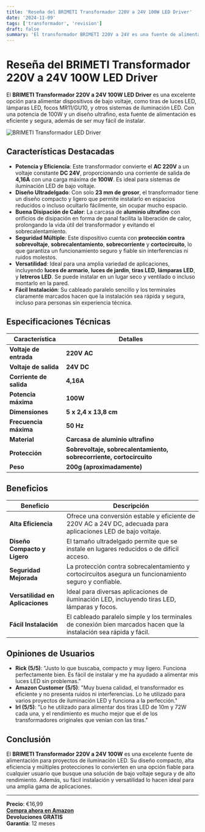 ```yaml
---
title: 'Reseña del BRIMETI Transformador 220V a 24V 100W LED Driver'
date: '2024-11-09'
tags: ['transformador', 'revision']
draft: false
summary: 'El transformador BRIMETI 220V a 24V es una fuente de alimentación confiable y eficiente para dispositivos LED. Con protección avanzada y un diseño ultrafino, es ideal para proyectos de iluminación LED.'
---
```


# Reseña del BRIMETI Transformador 220V a 24V 100W LED Driver

El **BRIMETI Transformador 220V a 24V 100W LED Driver** es una excelente opción para alimentar dispositivos de bajo voltaje, como tiras de luces LED, lámparas LED, focos MR11/GU10, y otros sistemas de iluminación LED. Con una potencia de 100W y un diseño ultrafino, esta fuente de alimentación es eficiente y segura, además de ser muy fácil de instalar.

![BRIMETI Transformador LED Driver](https://m.media-amazon.com/images/I/716v8GNiEcL._SX522_.jpg)

## Características Destacadas

- **Potencia y Eficiencia**: Este transformador convierte el **AC 220V** a un voltaje constante **DC 24V**, proporcionando una corriente de salida de **4,16A** con una carga máxima de **100W**. Es ideal para sistemas de iluminación LED de bajo voltaje.
- **Diseño Ultradelgado**: Con solo **23 mm de grosor**, el transformador tiene un diseño compacto y ligero que permite instalarlo en espacios reducidos o incluso ocultarlo fácilmente, sin ocupar mucho espacio.
- **Buena Disipación de Calor**: La carcasa de **aluminio ultrafino** con orificios de disipación en forma de panal facilita la liberación de calor, prolongando la vida útil del transformador y evitando el sobrecalentamiento.
- **Seguridad Múltiple**: Este dispositivo cuenta con **protección contra sobrevoltaje**, **sobrecalentamiento**, **sobrecorriente** y **cortocircuito**, lo que garantiza un funcionamiento seguro y fiable sin interferencias ni ruidos molestos.
- **Versatilidad**: Ideal para una amplia variedad de aplicaciones, incluyendo **luces de armario**, **luces de jardín**, **tiras LED**, **lámparas LED**, y **letreros LED**. Se puede instalar en un lugar seco y ventilado o incluso montarlo en la pared.
- **Fácil Instalación**: Su cableado paralelo sencillo y los terminales claramente marcados hacen que la instalación sea rápida y segura, incluso para personas sin experiencia técnica.

## Especificaciones Técnicas

| Característica          | Detalles                                                            |
| ----------------------- | ------------------------------------------------------------------- |
| **Voltaje de entrada**  | **220V AC**                                                         |
| **Voltaje de salida**   | **24V DC**                                                          |
| **Corriente de salida** | **4,16A**                                                           |
| **Potencia máxima**     | **100W**                                                            |
| **Dimensiones**         | **5 x 2,4 x 13,8 cm**                                               |
| **Frecuencia máxima**   | **50 Hz**                                                           |
| **Material**            | **Carcasa de aluminio ultrafino**                                   |
| **Protección**          | **Sobrevoltaje, sobrecalentamiento, sobrecorriente, cortocircuito** |
| **Peso**                | **200g (aproximadamente)**                                          |

## Beneficios

| Beneficio                        | Descripción                                                                                                         |
| -------------------------------- | ------------------------------------------------------------------------------------------------------------------- |
| **Alta Eficiencia**              | Ofrece una conversión estable y eficiente de 220V AC a 24V DC, adecuada para aplicaciones LED de bajo voltaje.      |
| **Diseño Compacto y Ligero**     | El tamaño ultradelgado permite que se instale en lugares reducidos o de difícil acceso.                             |
| **Seguridad Mejorada**           | La protección contra sobrecalentamiento y cortocircuitos asegura un funcionamiento seguro y confiable.              |
| **Versatilidad en Aplicaciones** | Ideal para diversas aplicaciones de iluminación LED, incluyendo tiras LED, lámparas y focos.                        |
| **Fácil Instalación**            | El cableado paralelo simple y los terminales de conexión bien marcados hacen que la instalación sea rápida y fácil. |

## Opiniones de Usuarios

- **Rick (5/5)**: "Justo lo que buscaba, compacto y muy ligero. Funciona perfectamente bien. Es fácil de instalar y me ha ayudado a alimentar mis luces LED sin problemas."
- **Amazon Customer (5/5)**: "Muy buena calidad, el transformador es eficiente y no presenta ruidos ni interferencias. Lo he utilizado para varios proyectos de iluminación LED y funciona a la perfección."
- **Irl (5/5)**: "Lo he utilizado para alimentar dos tiras LED de 10m y 72W cada una, y el rendimiento es mucho mejor que el de los transformadores originales que venían con las tiras."

## Conclusión

El **BRIMETI Transformador 220V a 24V 100W** es una excelente fuente de alimentación para proyectos de iluminación LED. Su diseño compacto, alta eficiencia y múltiples protecciones lo convierten en una opción fiable para cualquier usuario que busque una solución de bajo voltaje segura y de alto rendimiento. Además, su fácil instalación y versatilidad lo hacen ideal para una amplia gama de aplicaciones.

---

**Precio**: €16,99  
**[Compra ahora en Amazon](https://amzn.to/40GyWMe)**  
**Devoluciones GRATIS**  
**Garantía**: 12 meses

